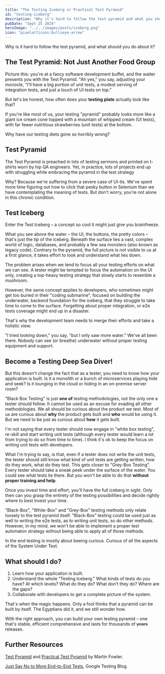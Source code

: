 ```yaml
---
title: "The Testing Iceberg or Practical Test Pyramid"
id: "testing-iceberg"
description: "Why it's hard to follow the test pyramid and what you should do about it?"
pubDate: "Sept 25 2024"
heroImage: "../../images/posts/iceberg.png"
icon: "pixelarticons:bullseye-arrow"
---
```


Why is it hard to follow the test pyramid, and what should you do about it?

## The Test Pyramid: Not Just Another Food Group

Picture this: you're at a fancy software development buffet, and the waiter presents you with the Test Pyramid. "Ah yes," you say, adjusting your monocle, "I'll have a big portion of unit tests, a modest serving of integration tests, and just a touch of UI tests on top." 

But let's be honest, how often does your **testing plate** actually look like that?

If you're like most of us, your testing "pyramid" probably looks more like a giant ice cream  cone topped with a mountain of whipped cream (UI tests), with far fewer nutritious strawberries (unit tests) at the bottom. 

Why have our testing diets gone so horribly wrong?

## Test Pyramid

The Test Pyramid is preached in lots of testing sermons and printed on t-shirts worn by hip QA engineers. Yet, in practice, lots of projects end up with struggling while embracing the pyramid in the test strategy 

Why? Because we're suffering from a severe case of UI-tis. We've spent more time figuring out how to click that pesky button in Selenium than we have contemplating the meaning of tests. But don't worry, you're not alone in this chronic condition.

## Test Iceberg


<BlogImage imagePath={iceberg_down} imageAlt="Drawing of an iceberg, with lots of water below it."/>

Enter the Test Iceberg – a concept so cool it might just give you brainfreeze.

What you see above the water – the UI, the buttons, the pretty colors – that's just the tip of the iceberg. 
Beneath the surface lies a vast, complex world of logic, databases, and probably a few sea monsters (also known as legacy code). Contrary to the pyramid, the full picture is not visible to us at a first glance, it takes effort to look and understand what lies down.

The problem arises when we tend to focus all your testing efforts on what we can see. A tester might be tempted to focus the automation on the UI only, creating a top-heavy testing strategy that slowly starts to resemble a mushroom.

However, the same concept applies to developers, who sometimes might get too buried in their "coding submarine", focused on building the underwater, backend foundation for the iceberg, that they struggle to take time to come to the surface. Forgetting about proper integration, or e2e tests coverage might end up in a disaster.

That's why the development team needs to merge their efforts and take a holistic view.

"I tried looking down," you say, "but I only saw more water." We've all been there. Nobody can see (or breathe) underwater without proper testing equipment and support.


## Become a Testing Deep Sea Diver!


<BlogImage imagePath={iceberg_beneath} imageAlt="Drawing of an iceberg, with it's main body underwater and 2 fish."/>

But this doesn't change the fact that as a tester, you need to know how your application is built. Is it a monolith or a bunch of microservices playing hide and seek? Is it lounging in the cloud or hiding in an on-premise server room?

"Black Box Testing" is just **one of** testing methodologies, not the only one a tester should follow. It cannot be used as an excuse for evading all other methodologies. We all should be curious about the product we test. Most of us are curious about **why** the product gets built and **who** would be using it. But we need to be just as curious about **how** it gets built.

I'm not saying that every tester should now engage in "white box testing", re-skill and start writing unit tests (although every tester would learn a lot from trying to do so from time to time). I think it's ok to keep the focus on writing unit tests with developers. 

What I'm trying to say, is that, even if a tester does not write the unit tests, the tester should still know what kind of unit tests are getting written, how do they work, what do they test. This gets closer to "Grey-Box Testing". Every tester should take a sneak peek under the surface of the water. You could see what tests lie there. But you won't be 
able to do that **without proper training and help**. 

Once you invest time and effort, you'll have the full iceberg in sight. Only then can you grasp the entirety of the testing possibilities and decide rightly where to best invest your time.

"Black-Box", "White-Box" and "Grey-Box" testing methods only relate loosely to the test pyramid itself. "Black-Box" testing could be used just as well to writing the e2e tests, as to writing unit tests, so do other methods. However, in my mind, we won't be able to implement a proper test automaton strategy without being able to apply all of those methods.

In the end testing is mostly about beeing curious. Curious of all the aspects of the System Under Test.

## What should I do?

1. Learn how your application is built.
2. Understand the whole "Testing Iceberg." What kinds of tests do you have? At which levels?
   What do they do? What don't they do? Where are the gaps? 
3. Collaborate with developers to get a complete picture of the system.

That's when the magic happens. Only a fool thinks that a pyramid can be built by itself.
The Egyptians did it, and we still wonder how. 

With the right approach, you can build your own testing pyramid – one that's stable, efficient comprehensive and
lasts for thousands of ~~years~~ releases.

## Further Resources

[Test Pyramid](https://martinfowler.com/bliki/TestPyramid.html) and [Practical Test Pyramid](https://martinfowler.com/articles/practical-test-pyramid.html) by Martin Fowler.

[Just Say No to More End-to-End Tests](https://testing.googleblog.com/2015/04/just-say-no-to-more-end-to-end-tests.html), Google Testing Blog.
